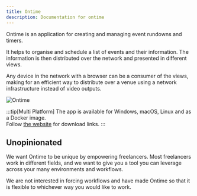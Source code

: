 ```yaml
---
title: Ontime
description: Documentation for ontime
---
```


Ontime is an application for creating and managing event rundowns and timers.

It helps to organise and schedule a list of events and their information. The information is then distributed over the network and presented in different views.

Any device in the network with a browser can be a consumer of the views, making for an efficient way to distribute over a venue using a network infrastructure instead of video outputs.

![Ontime](../../../assets/images/001-ontime-for-all.png)

:::tip[Multi Platform]
The app is available for Windows, macOS, Linux and as a Docker image. \
Follow [the website](https://www.getontime.no) for download links.
:::

## Unopinionated

We want Ontime to be unique by empowering freelancers.
Most freelancers work in different fields, and we want to give you a tool you can leverage across your many environments and workflows.

We are not interested in forcing workflows and have made Ontime so that it is flexible to whichever way you would like to work.
